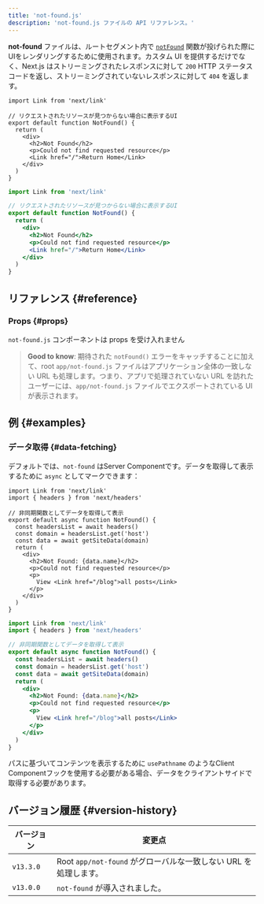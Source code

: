 ```yaml
---
title: 'not-found.js'
description: 'not-found.js ファイルの API リファレンス。'
---
```


**not-found** ファイルは、ルートセグメント内で [`notFound`](/docs/app/api-reference/functions/not-found) 関数が投げられた際にUIをレンダリングするために使用されます。カスタム UI を提供するだけでなく、Next.js はストリーミングされたレスポンスに対して `200` HTTP ステータスコードを返し、ストリーミングされていないレスポンスに対して `404` を返します。

<Tabs>
<TabItem value="tsx" label="TypeScript">

```tsx title="app/not-found.tsx" switcher
import Link from 'next/link'

// リクエストされたリソースが見つからない場合に表示するUI
export default function NotFound() {
  return (
    <div>
      <h2>Not Found</h2>
      <p>Could not find requested resource</p>
      <Link href="/">Return Home</Link>
    </div>
  )
}
```

</TabItem>
</Tabs>
<Tabs>
<TabItem value="jsx" label="JavaScript">

```jsx title="app/blog/not-found.js" switcher
import Link from 'next/link'

// リクエストされたリソースが見つからない場合に表示するUI
export default function NotFound() {
  return (
    <div>
      <h2>Not Found</h2>
      <p>Could not find requested resource</p>
      <Link href="/">Return Home</Link>
    </div>
  )
}
```

</TabItem>
</Tabs>

## リファレンス {#reference}

### Props {#props}

`not-found.js` コンポーネントは props を受け入れません

> **Good to know**: 期待された `notFound()` エラーをキャッチすることに加えて、root `app/not-found.js` ファイルはアプリケーション全体の一致しない URL も処理します。つまり、アプリで処理されていない URL を訪れたユーザーには、`app/not-found.js` ファイルでエクスポートされている UI が表示されます。

## 例 {#examples}

### データ取得 {#data-fetching}

デフォルトでは、`not-found` はServer Componentです。データを取得して表示するために `async` としてマークできます：

<Tabs>
<TabItem value="tsx" label="TypeScript">

```tsx title="app/not-found.tsx" switcher
import Link from 'next/link'
import { headers } from 'next/headers'

// 非同期関数としてデータを取得して表示
export default async function NotFound() {
  const headersList = await headers()
  const domain = headersList.get('host')
  const data = await getSiteData(domain)
  return (
    <div>
      <h2>Not Found: {data.name}</h2>
      <p>Could not find requested resource</p>
      <p>
        View <Link href="/blog">all posts</Link>
      </p>
    </div>
  )
}
```

</TabItem>
<TabItem value="jsx" label="JavaScript">

```jsx title="app/not-found.jsx" switcher
import Link from 'next/link'
import { headers } from 'next/headers'

// 非同期関数としてデータを取得して表示
export default async function NotFound() {
  const headersList = await headers()
  const domain = headersList.get('host')
  const data = await getSiteData(domain)
  return (
    <div>
      <h2>Not Found: {data.name}</h2>
      <p>Could not find requested resource</p>
      <p>
        View <Link href="/blog">all posts</Link>
      </p>
    </div>
  )
}
```

</TabItem>
</Tabs>

パスに基づいてコンテンツを表示するために `usePathname` のようなClient Componentフックを使用する必要がある場合、データをクライアントサイドで取得する必要があります。

## バージョン履歴 {#version-history}

| バージョン | 変更点                                                           |
| ---------- | ---------------------------------------------------------------- |
| `v13.3.0`  | Root `app/not-found` がグローバルな一致しない URL を処理します。 |
| `v13.0.0`  | `not-found` が導入されました。                                   |
